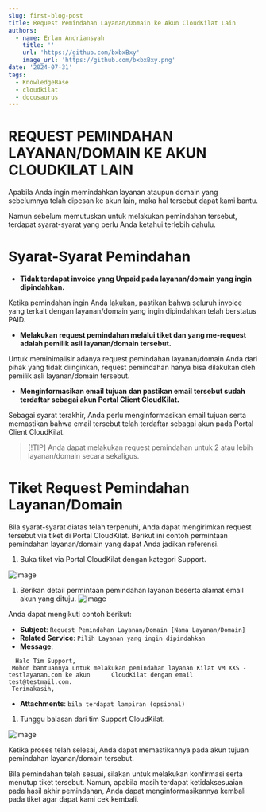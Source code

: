 ```yaml
---
slug: first-blog-post
title: Request Pemindahan Layanan/Domain ke Akun CloudKilat Lain
authors:
  - name: Erlan Andriansyah
    title: ''
    url: 'https://github.com/bxbxBxy'
    image_url: 'https://github.com/bxbxBxy.png'
date: '2024-07-31'
tags:
  - KnowledgeBase
  - cloudkilat
  - docusaurus
---
```


# REQUEST PEMINDAHAN LAYANAN/DOMAIN KE AKUN CLOUDKILAT LAIN

Apabila Anda ingin memindahkan layanan ataupun domain yang sebelumnya telah dipesan ke akun lain, maka hal tersebut dapat kami bantu.

Namun sebelum memutuskan untuk melakukan pemindahan tersebut, terdapat syarat-syarat yang perlu Anda ketahui terlebih dahulu.

# Syarat-Syarat Pemindahan

* **Tidak terdapat invoice yang Unpaid pada layanan/domain yang ingin dipindahkan.**

Ketika pemindahan ingin Anda lakukan, pastikan bahwa seluruh invoice yang terkait dengan layanan/domain yang ingin dipindahkan telah berstatus PAID.

* **Melakukan request pemindahan melalui tiket dan yang me-request adalah pemilik asli layanan/domain tersebut.**

Untuk meminimalisir adanya request pemindahan layanan/domain Anda dari pihak yang tidak diinginkan, request pemindahan hanya bisa dilakukan oleh pemilik asli layanan/domain tersebut.

* **Menginformasikan email tujuan dan pastikan email tersebut sudah terdaftar sebagai akun Portal Client CloudKilat.**

Sebagai syarat terakhir, Anda perlu menginformasikan email tujuan serta memastikan bahwa email tersebut telah terdaftar sebagai akun pada Portal Client CloudKilat.

> \[!TIP]
> Anda dapat melakukan request pemindahan untuk 2 atau lebih layanan/domain secara sekaligus.

# Tiket Request Pemindahan Layanan/Domain

Bila syarat-syarat diatas telah terpenuhi, Anda dapat mengirimkan request tersebut via tiket di Portal CloudKilat. Berikut ini contoh permintaan pemindahan layanan/domain yang dapat Anda jadikan referensi.

1. Buka tiket via Portal CloudKilat dengan kategori Support.

![image](https://github.com/ErlanAdr/KB-CloudKilat/assets/78901966/be26353e-c392-4abc-b1d0-c4326cec1848)

1. Berikan detail permintaan pemindahan layanan beserta alamat email akun yang dituju.
   ![image](https://github.com/ErlanAdr/KB-CloudKilat/assets/78901966/1be7d1f2-3222-4d86-b317-478d1e806b5b)

Anda dapat mengikuti contoh berikut:

* **Subject**: `Request Pemindahan Layanan/Domain [Nama Layanan/Domain]`
* **Related Service**: `Pilih Layanan yang ingin dipindahkan`
* **Message**:

```
  Halo Tim Support,
 Mohon bantuannya untuk melakukan pemindahan layanan Kilat VM XXS - testlayanan.com ke akun      CloudKilat dengan email test@testmail.com.
 Terimakasih,
```

* **Attachments**: `bila terdapat lampiran (opsional)`

1. Tunggu balasan dari tim Support CloudKilat.

![image](https://github.com/ErlanAdr/KB-CloudKilat/assets/78901966/565bc04f-d87f-4690-883d-1874fbcbcf37)

Ketika proses telah selesai, Anda dapat memastikannya pada akun tujuan pemindahan layanan/domain tersebut.

Bila pemindahan telah sesuai, silakan untuk melakukan konfirmasi serta menutup tiket tersebut. Namun, apabila masih terdapat ketidaksesuaian pada hasil akhir pemindahan, Anda dapat menginformasikannya kembali pada tiket agar dapat kami cek kembali.
